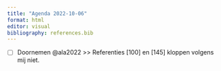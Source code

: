 ```yaml
---
title: "Agenda 2022-10-06"
format: html
editor: visual
bibliography: references.bib
---
```


-   [ ] Doornemen @ala2022 \>\> Referenties \[100\] en \[145\] kloppen volgens mij niet.
